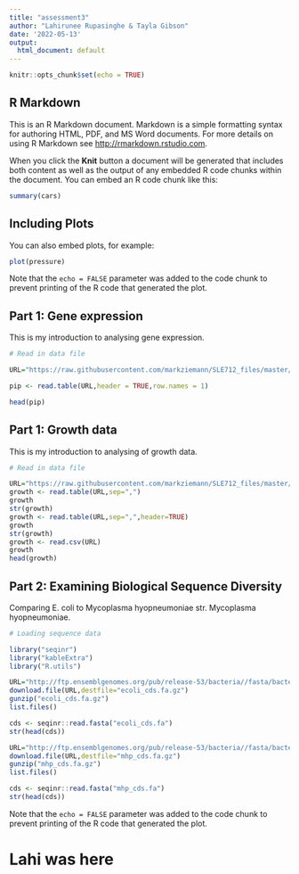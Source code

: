 ```yaml
---
title: "assessment3"
author: "Lahirunee Rupasinghe & Tayla Gibson"
date: '2022-05-13'
output:
  html_document: default
---
```


```r
knitr::opts_chunk$set(echo = TRUE)
```

## R Markdown

This is an R Markdown document. Markdown is a simple formatting syntax for authoring HTML, PDF, and MS Word documents. For more details on using R Markdown see <http://rmarkdown.rstudio.com>.

When you click the **Knit** button a document will be generated that includes both content as well as the output of any embedded R code chunks within the document. You can embed an R code chunk like this:

```r
summary(cars)
```

## Including Plots

You can also embed plots, for example:

```r
plot(pressure)
```

Note that the `echo = FALSE` parameter was added to the code chunk to prevent printing of the R code that generated the plot.


## Part 1: Gene expression

This is my introduction to analysing gene expression.

```r
# Read in data file

URL="https://raw.githubusercontent.com/markziemann/SLE712_files/master/assessment_task3/bioinfo_asst3_part1_files/gene_expression.tsv"

pip <- read.table(URL,header = TRUE,row.names = 1)

head(pip)
```


## Part 1: Growth data

This is my introduction to analysing of growth data.

```r
# Read in data file

URL="https://raw.githubusercontent.com/markziemann/SLE712_files/master/assessment_task3/bioinfo_asst3_part1_files/growth_data.csv"
growth <- read.table(URL,sep=",")
growth
str(growth)
growth <- read.table(URL,sep=",",header=TRUE)
growth
str(growth)
growth <- read.csv(URL)
growth
head(growth)
```


## Part 2: Examining Biological Sequence Diversity

Comparing E. coli to Mycoplasma hyopneumoniae str. Mycoplasma hyopneumoniae.

```r
# Loading sequence data

library("seqinr")
library("kableExtra")
library("R.utils")

URL="http://ftp.ensemblgenomes.org/pub/release-53/bacteria//fasta/bacteria_0_collection/escherichia_coli_str_k_12_substr_mg1655_gca_000005845/cdna/Escherichia_coli_str_k_12_substr_mg1655_gca_000005845.ASM584v2.cdna.all.fa.gz"
download.file(URL,destfile="ecoli_cds.fa.gz")
gunzip("ecoli_cds.fa.gz")
list.files()

cds <- seqinr::read.fasta("ecoli_cds.fa")
str(head(cds))

URL="http://ftp.ensemblgenomes.org/pub/release-53/bacteria//fasta/bacteria_40_collection/mycoplasma_hyopneumoniae_gca_004768725/cdna/Mycoplasma_hyopneumoniae_gca_004768725.ASM476872v1.cdna.all.fa.gz"
download.file(URL,destfile="mhp_cds.fa.gz")
gunzip("mhp_cds.fa.gz")
list.files()

cds <- seqinr::read.fasta("mhp_cds.fa")
str(head(cds))
```


Note that the `echo = FALSE` parameter was added to the code chunk to prevent printing of the R code that generated the plot.

# Lahi was here

